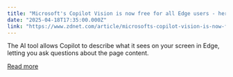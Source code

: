 ```yaml
---
title: "Microsoft's Copilot Vision is now free for all Edge users - here's how it works"
date: "2025-04-18T17:35:00.000Z"
link: "https://www.zdnet.com/article/microsofts-copilot-vision-is-now-free-for-all-edge-users-heres-how-it-works/"
---
```


The AI tool allows Copilot to describe what it sees on your screen in Edge, letting you ask questions about the page content.

[Read more](https://www.zdnet.com/article/microsofts-copilot-vision-is-now-free-for-all-edge-users-heres-how-it-works/)
